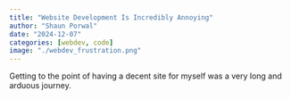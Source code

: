 ```yaml
---
title: "Website Development Is Incredibly Annoying"
author: "Shaun Porwal"
date: "2024-12-07"
categories: [webdev, code]
image: "./webdev_frustration.png"
---
```


Getting to the point of having a decent site for myself was a very long and arduous journey.